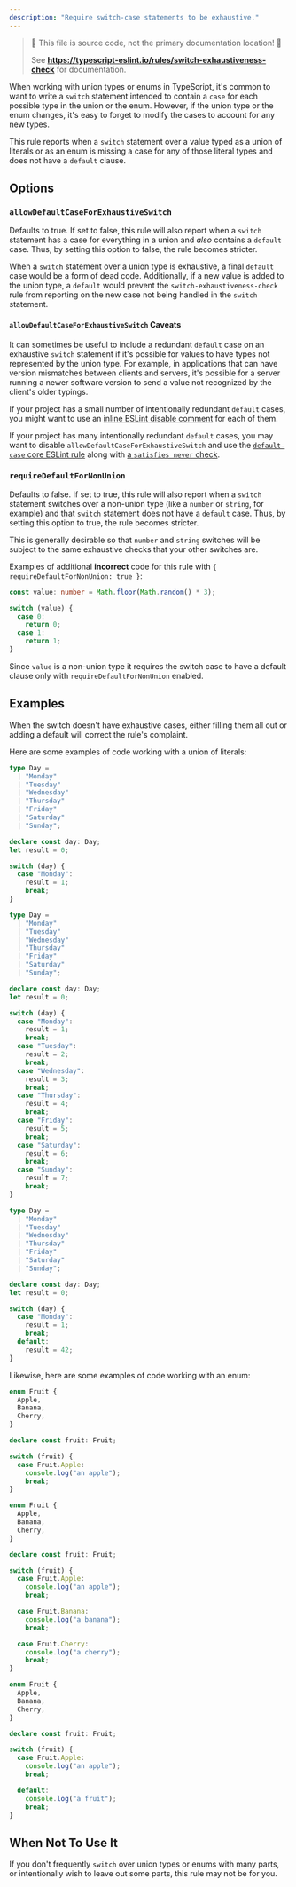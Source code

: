 ```yaml
---
description: "Require switch-case statements to be exhaustive."
---
```



> 🛑 This file is source code, not the primary documentation location! 🛑
>
> See **https://typescript-eslint.io/rules/switch-exhaustiveness-check** for documentation.

When working with union types or enums in TypeScript, it's common to want to write a `switch` statement intended to contain a `case` for each possible type in the union or the enum.
However, if the union type or the enum changes, it's easy to forget to modify the cases to account for any new types.

This rule reports when a `switch` statement over a value typed as a union of literals or as an enum is missing a case for any of those literal types and does not have a `default` clause.

## Options

### `allowDefaultCaseForExhaustiveSwitch`

Defaults to true. If set to false, this rule will also report when a `switch` statement has a case for everything in a union and _also_ contains a `default` case. Thus, by setting this option to false, the rule becomes stricter.

When a `switch` statement over a union type is exhaustive, a final `default` case would be a form of dead code.
Additionally, if a new value is added to the union type, a `default` would prevent the `switch-exhaustiveness-check` rule from reporting on the new case not being handled in the `switch` statement.

#### `allowDefaultCaseForExhaustiveSwitch` Caveats

It can sometimes be useful to include a redundant `default` case on an exhaustive `switch` statement if it's possible for values to have types not represented by the union type.
For example, in applications that can have version mismatches between clients and servers, it's possible for a server running a newer software version to send a value not recognized by the client's older typings.

If your project has a small number of intentionally redundant `default` cases, you might want to use an [inline ESLint disable comment](https://eslint.org/docs/latest/use/configure/rules#using-configuration-comments-1) for each of them.

If your project has many intentionally redundant `default` cases, you may want to disable `allowDefaultCaseForExhaustiveSwitch` and use the [`default-case` core ESLint rule](https://eslint.org/docs/latest/rules/default-case) along with [a `satisfies never` check](https://www.typescriptlang.org/play?#code/C4TwDgpgBAYgTgVwJbCgXigcgIZjAGwkygB8sAjbAO2u0wG4AoRgMwSoGNgkB7KqBAGcI8ZMAAULRCgBcsacACUcwcDhIqAcygBvRlCiCA7ig4ALKJIWLd+g1A7ZhWXASJy99+3AjAEcfhw8QgApZA4iJi8AX2YvR2dMShoaTA87Lx8-AIpaGjCkCIYMqFiSgBMIFmwEfGB0rwMpMUNsbkEWJAhBKCoIADcIOCjGrP9A9gBrKh4jKgKikYNY5cZYoA).

### `requireDefaultForNonUnion`

Defaults to false. If set to true, this rule will also report when a `switch` statement switches over a non-union type (like a `number` or `string`, for example) and that `switch` statement does not have a `default` case. Thus, by setting this option to true, the rule becomes stricter.

This is generally desirable so that `number` and `string` switches will be subject to the same exhaustive checks that your other switches are.

Examples of additional **incorrect** code for this rule with `{ requireDefaultForNonUnion: true }`:

```ts option='{ "requireDefaultForNonUnion": true }' showPlaygroundButton
const value: number = Math.floor(Math.random() * 3);

switch (value) {
  case 0:
    return 0;
  case 1:
    return 1;
}
```

Since `value` is a non-union type it requires the switch case to have a default clause only with `requireDefaultForNonUnion` enabled.

## Examples

When the switch doesn't have exhaustive cases, either filling them all out or adding a default will correct the rule's complaint.

Here are some examples of code working with a union of literals:

<Tabs>
<TabItem value="❌ Incorrect">

```ts
type Day =
  | "Monday"
  | "Tuesday"
  | "Wednesday"
  | "Thursday"
  | "Friday"
  | "Saturday"
  | "Sunday";

declare const day: Day;
let result = 0;

switch (day) {
  case "Monday":
    result = 1;
    break;
}
```

</TabItem>
<TabItem value="✅ Correct (Exhaustive)">

```ts
type Day =
  | "Monday"
  | "Tuesday"
  | "Wednesday"
  | "Thursday"
  | "Friday"
  | "Saturday"
  | "Sunday";

declare const day: Day;
let result = 0;

switch (day) {
  case "Monday":
    result = 1;
    break;
  case "Tuesday":
    result = 2;
    break;
  case "Wednesday":
    result = 3;
    break;
  case "Thursday":
    result = 4;
    break;
  case "Friday":
    result = 5;
    break;
  case "Saturday":
    result = 6;
    break;
  case "Sunday":
    result = 7;
    break;
}
```

</TabItem>
<TabItem value="✅ Correct (Defaulted)">

```ts
type Day =
  | "Monday"
  | "Tuesday"
  | "Wednesday"
  | "Thursday"
  | "Friday"
  | "Saturday"
  | "Sunday";

declare const day: Day;
let result = 0;

switch (day) {
  case "Monday":
    result = 1;
    break;
  default:
    result = 42;
}
```

</TabItem>
</Tabs>

Likewise, here are some examples of code working with an enum:

<Tabs>
<TabItem value="❌ Incorrect">

```ts
enum Fruit {
  Apple,
  Banana,
  Cherry,
}

declare const fruit: Fruit;

switch (fruit) {
  case Fruit.Apple:
    console.log("an apple");
    break;
}
```

</TabItem>
<TabItem value="✅ Correct (Exhaustive)">

```ts
enum Fruit {
  Apple,
  Banana,
  Cherry,
}

declare const fruit: Fruit;

switch (fruit) {
  case Fruit.Apple:
    console.log("an apple");
    break;

  case Fruit.Banana:
    console.log("a banana");
    break;

  case Fruit.Cherry:
    console.log("a cherry");
    break;
}
```

</TabItem>
<TabItem value="✅ Correct (Defaulted)">

```ts
enum Fruit {
  Apple,
  Banana,
  Cherry,
}

declare const fruit: Fruit;

switch (fruit) {
  case Fruit.Apple:
    console.log("an apple");
    break;

  default:
    console.log("a fruit");
    break;
}
```

</TabItem>
</Tabs>

## When Not To Use It

If you don't frequently `switch` over union types or enums with many parts, or intentionally wish to leave out some parts, this rule may not be for you.
